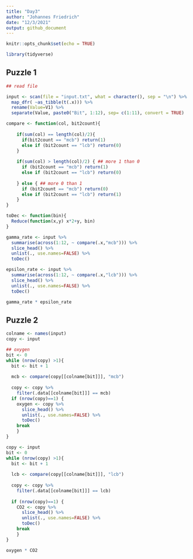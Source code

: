```yaml
---
title: "Day3"
author: "Johannes Friedrich"
date: "12/3/2021"
output: github_document
---
```


```r
knitr::opts_chunk$set(echo = TRUE)
```

```r
library(tidyverse)
```

## Puzzle 1

```r
## read file

input <- scan(file = "input.txt", what = character(), sep = "\n") %>% 
  map_dfr( ~as_tibble(t(.x))) %>% 
  rename(Value=V1) %>% 
  separate(Value, paste0("Bit", 1:12), sep= c(1:11), convert = TRUE)
```

```r
compare <- function(col, bit2count){
    
    if(sum(col) == length(col)/2){
      if(bit2count == "mcb") return(1)
      else if (bit2count == "lcb") return(0)
    }
  
    if(sum(col) > length(col)/2) { ## more 1 than 0
      if (bit2count == "mcb") return(1)
      else if (bit2count == "lcb") return(0)
  
    } else { ## more 0 than 1
      if (bit2count == "mcb") return(0)
      else if (bit2count == "lcb") return(1)
    }
}

toDec <- function(bin){
  Reduce(function(x,y) x*2+y, bin)
}
```

```r

gamma_rate <- input %>% 
  summarise(across(1:12, ~ compare(.x,"mcb"))) %>% 
  slice_head() %>% 
  unlist(., use.names=FALSE) %>% 
  toDec()

epsilon_rate <- input %>% 
  summarise(across(1:12, ~ compare(.x,"lcb"))) %>% 
  slice_head() %>% 
  unlist(., use.names=FALSE) %>% 
  toDec()

gamma_rate * epsilon_rate
```


## Puzzle 2

```r
colname <- names(input)
copy <- input

## oxygen
bit <- 0
while (nrow(copy) >1){
  bit <- bit + 1
  
  mcb <- compare(copy[[colname[bit]]], "mcb")
  
  copy <- copy %>% 
    filter(.data[[colname[bit]]] == mcb)
  if (nrow(copy)==1) {
    oxygen <- copy %>% 
      slice_head() %>% 
      unlist(., use.names=FALSE) %>% 
      toDec()
    break
    }
}
```

```r
copy <- input
bit <- 0
while (nrow(copy) >1){
  bit <- bit + 1
  
  lcb <- compare(copy[[colname[bit]]], "lcb")
  
  copy <- copy %>% 
    filter(.data[[colname[bit]]] == lcb)
  
  if (nrow(copy)==1) {
    CO2 <- copy %>% 
      slice_head() %>% 
      unlist(., use.names=FALSE) %>% 
      toDec()
    break
    }
}
```

```r
oxygen * CO2
```



